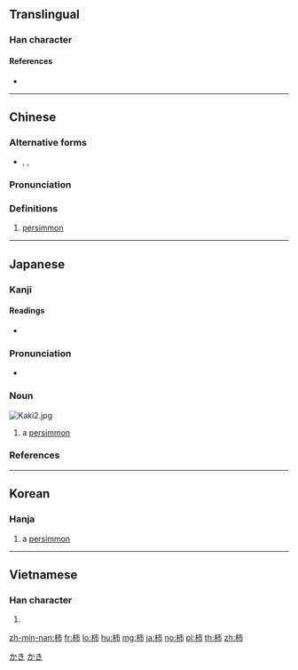{{character info/new}}
{{also|杮|枾}}
==Translingual==

===Han character===
{{Han char|rn=75|rad=木|as=05|sn=9|four=45927|canj=DYLB|ids=⿰木市}}

====References====
* {{Han ref|kx=0521.121|dkj=14681|hdz=21188.020|uh=67FF|ud=26623|bh=AC55|bd=44117}}

----

==Chinese==
{{zh-forms}}

===Alternative forms===
* {{zh-l|柹}}, {{zh-l|枾}}, {{zh-l|𣐈}}

===Pronunciation===
{{zh-pron
|m=shì
|c=ci5,ci5-2
|h=pfs=chhṳ
|mn=qz:sǐ/xm,zz:sī/qz:khǐ/tw,xm,zz:khī
|mn_note=sǐ/sī - literary; khǐ/khī - vernacular
|mc=
|oc=y
|ma=
|cat=n
}}

===Definitions===
{{zh-hanzi}}

# [[persimmon]]

----

==Japanese==

===Kanji===
{{ja-kanji|grade=c|rs=木05}}

====Readings====
* {{ja-readings|on=[[し]] (shi)|kun=[[かき]] (kaki)}}

===Pronunciation===
{{ja-pron|yomi=k|かき|acc=0|acc_ref=SMK2,NHK}}
* {{homophones|lang=ja|牡蠣}}

===Noun===
[[Image:Kaki2.jpg|thumb]]
{{ja-noun|かき}}

# a [[persimmon]]

===References===
<references/>

[[Category:Japanese basic words|かき]]
[[Category:ja:Fruits|かき]]

----

==Korean==

===Hanja===
{{ko-hanja|hangeul=시|eumhun=|rv=si|mr=si|y=si}}

# a [[persimmon]]

----

==Vietnamese==

===Han character===
{{vi-hantu|thị|rs=木05}}

# {{defn|lang=vi|sort=木05}}

[[zh-min-nan:柿]]
[[fr:柿]]
[[lo:柿]]
[[hu:柿]]
[[mg:柿]]
[[ja:柿]]
[[no:柿]]
[[pl:柿]]
[[th:柿]]
[[zh:柿]]